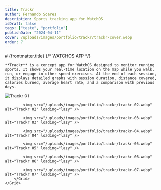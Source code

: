 ```yaml
---
title: Trackr
author: Fernando Soares
description: Sports tracking app for WatchOS
isDraft: false
tags: ["teste", "portfolio"]
publishDate: "2024-04-11"
cover: /uploads/images/portfolio/trackr/trackr-cover.webp
order: 7
---
```


<section class="wrap">
    # {frontmatter.title}
    {/* <span class="mono">WATCHOS APP</span> */}

    **Trackr** is a concept app for WatchOS designed to monitor running sports. It shows your real-time location on the map while you walk, run, or engage in other speed exercises. At the end of each session, it displays detailed graphs with session duration, distance covered, calories burned, average heart rate, and a comparison with previous days.
</section>

<section class="wrap-wide">
    <Grid isContainer>
        <Grid sm="12" md="12">
            <img src="/uploads/images/portfolio/trackr/trackr-01.webp" alt="Trackr 01" loading="lazy" />

            <img src="/uploads/images/portfolio/trackr/trackr-02.webp" alt="Trackr 02" loading="lazy" />

            <img src="/uploads/images/portfolio/trackr/trackr-03.webp" alt="Trackr 03" loading="lazy" />

            <img src="/uploads/images/portfolio/trackr/trackr-04.webp" alt="Trackr 04" loading="lazy" />

            <img src="/uploads/images/portfolio/trackr/trackr-05.webp" alt="Trackr 05" loading="lazy" />

            <img src="/uploads/images/portfolio/trackr/trackr-06.webp" alt="Trackr 06" loading="lazy" />

            <img src="/uploads/images/portfolio/trackr/trackr-07.webp" alt="Trackr 07" loading="lazy" />
        </Grid>
    </Grid>
</section>